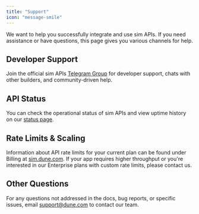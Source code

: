 ```yaml
---
title: "Support"
icon: "message-smile"
---
```


We want to help you successfully integrate and use sim APIs.
If you need assistance or have questions, this page gives you various channels for help.

## Developer Support

Join the official sim APIs [Telegram Group](https://t.me/+nvyoX5xyxNwyNjU0) for developer support, chats with other builders, and community-driven help.

<Card title="Telegram" icon="telegram" iconType="regular" horizontal href="https://t.me/+nvyoX5xyxNwyNjU0">
  
</Card>

## API Status

You can check the operational status of sim APIs and view uptime history on our [status page](https://status.sim.dune.com/).

## Rate Limits & Scaling

Information about API rate limits for your current plan can be found under Billing at [sim.dune.com](https://sim.dune.com).
If your app requires higher throughput or you're interested in our Enterprise plans with custom rate limits, please contact us.

## Other Questions

For any questions not addressed in the docs, bug reports, or specific issues, email [support@dune.com](mailto:support@dune.com) to contact our team.

<Card title="Support Email" icon="envelope" horizontal href="mailto:support@dune.com">
  
</Card>

